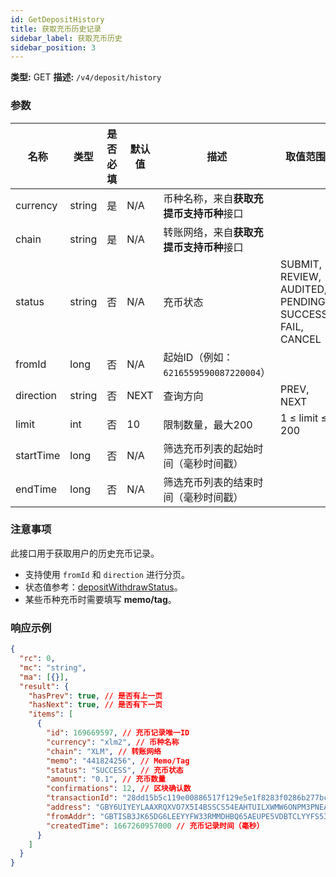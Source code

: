 ```yaml
---
id: GetDepositHistory
title: 获取充币历史记录
sidebar_label: 获取充币历史
sidebar_position: 3
---
```


**类型:** GET **描述:** `/v4/deposit/history`

### 参数

| 名称 | 类型 | 是否必填 | 默认值 | 描述 | 取值范围 |
| --- | --- | --- | --- | --- | --- |
| currency | string | 是 | N/A | 币种名称，来自**获取充提币支持币种**接口 |  |
| chain | string | 是 | N/A | 转账网络，来自**获取充提币支持币种**接口 |  |
| status | string | 否 | N/A | 充币状态 | SUBMIT, REVIEW, AUDITED, PENDING, SUCCESS, FAIL, CANCEL |
| fromId | long | 否 | N/A | 起始ID（例如：`6216559590087220004`） |  |
| direction | string | 否 | NEXT | 查询方向 | PREV, NEXT |
| limit | int | 否 | 10 | 限制数量，最大200 | 1 ≤ limit ≤ 200 |
| startTime | long | 否 | N/A | 筛选充币列表的起始时间（毫秒时间戳） |  |
| endTime | long | 否 | N/A | 筛选充币列表的结束时间（毫秒时间戳） |  |

### 注意事项

此接口用于获取用户的历史充币记录。

- 支持使用 `fromId` 和 `direction` 进行分页。
- 状态值参考：[depositWithdrawStatus](#depositWithdrawStatus)。
- 某些币种充币时需要填写 **memo/tag**。

### 响应示例

```json title="响应"
{
  "rc": 0,
  "mc": "string",
  "ma": [{}],
  "result": {
    "hasPrev": true, // 是否有上一页
    "hasNext": true, // 是否有下一页
    "items": [
      {
        "id": 169669597, // 充币记录唯一ID
        "currency": "xlm2", // 币种名称
        "chain": "XLM", // 转账网络
        "memo": "441824256", // Memo/Tag
        "status": "SUCCESS", // 充币状态
        "amount": "0.1", // 充币数量
        "confirmations": 12, // 区块确认数
        "transactionId": "28dd15b5c119e00886517f129e5e1f8283f0286b277bcd3cd1f95f7fd4a1f7fc", // 交易哈希
        "address": "GBY6UIYEYLAAXRQXVO7X5I4BSSCS54EAHTUILXWMW6ONPM3PNEA3LWEC", // 目标地址
        "fromAddr": "GBTISB3JK65DG6LEEYYFW33RMMDHBQ65AEUPE5VDBTCLYYFS533FTG6Q", // 来源地址
        "createdTime": 1667260957000 // 充币记录时间（毫秒）
      }
    ]
  }
}
```
